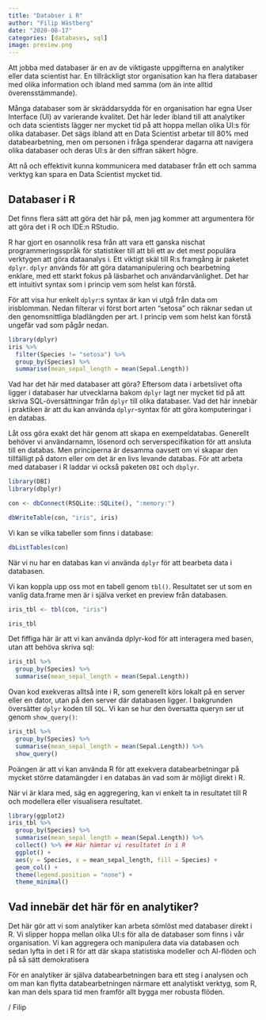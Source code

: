 ```yaml
---
title: "Databser i R"
author: "Filip Wästberg"
date: "2020-08-17"
categories: [databases, sql]
image: preview.png
---
```


Att jobba med databaser är en av de viktigaste uppgifterna en analytiker eller data scientist har. En tillräckligt stor organisation kan ha flera databaser med olika information och ibland med samma (om än inte alltid överensstämmande).

Många  databaser som är skräddarsydda för en organisation har egna User Interface (UI) av varierande kvalitet. Det här leder ibland till att analytiker och data scientists lägger ner mycket tid på att hoppa mellan olika UI:s för olika databaser. Det sägs ibland att en Data Scientist arbetar till 80% med databearbetning, men om personen i fråga spenderar dagarna att navigera olika databaser och deras UI:s är den siffran säkert högre. 

Att nå och effektivit kunna kommunicera med databaser från ett och samma verktyg kan spara en Data Scientist mycket tid. 

## Databaser i R

Det finns flera sätt att göra det här på, men jag kommer att argumentera för att göra det i R och IDE:n RStudio. 

R har gjort en osannolik resa från att vara ett ganska nischat programmeringsspråk för statistiker till att bli ett av det mest populära verktygen att göra dataanalys i. Ett viktigt skäl till R:s framgång är paketet `dplyr`. `dplyr` används för att göra datamanipulering och bearbetning enklare, med ett starkt fokus på läsbarhet och användarvänlighet. Det har ett intuitivt syntax som i princip vem som helst kan förstå.

För att visa hur enkelt `dplyr`:s syntax är kan vi utgå från data om irisblomman. Nedan filterar vi först bort arten "setosa" och räknar sedan ut den genomsnittliga bladlängden per art. I princip vem som helst kan förstå ungefär vad som pågår nedan.

```r
library(dplyr)
iris %>% 
  filter(Species != "setosa") %>% 
  group_by(Species) %>% 
  summarise(mean_sepal_length = mean(Sepal.Length))
```

Vad har det här med databaser att göra? Eftersom data i arbetslivet ofta ligger i databaser har utvecklarna bakom `dplyr` lagt ner mycket tid på att skriva SQL-översättningar från `dplyr` till olika databaser. Vad det här innebär i praktiken är att du kan använda `dplyr`-syntax för att göra komputeringar i en databas. 

Låt oss göra exakt det här genom att skapa en exempeldatabas. Generellt behöver vi användarnamn, lösenord och serverspecifikation för att ansluta till en databas. Men principerna är desamma oavsett om vi skapar den tillfälligt på datorn eller om det är en livs levande databas. För att arbeta med databaser i R laddar vi också paketen `DBI` och `dbplyr`.

```r
library(DBI)
library(dbplyr)

con <- dbConnect(RSQLite::SQLite(), ":memory:")

dbWriteTable(con, "iris", iris)
```

Vi kan se vilka tabeller som finns i database:

```r
dbListTables(con)
```

När vi nu har en databas kan vi använda `dplyr` för att bearbeta data i databasen. 

Vi kan koppla upp oss mot en tabell genom `tbl()`. Resultatet ser ut som en vanlig data.frame men är i själva verket en preview från databasen.

```r
iris_tbl <- tbl(con, "iris")

iris_tbl
```

Det fiffiga här är att vi kan använda dplyr-kod för att interagera med basen, utan att behöva skriva sql: 

```r
iris_tbl %>% 
  group_by(Species) %>% 
  summarise(mean_sepal_length = mean(Sepal.Length))
```

Ovan kod exekveras alltså inte i R, som generellt körs lokalt på en server eller en dator, utan på den server där databasen ligger. I bakgrunden översätter `dplyr` koden till `SQL`. Vi kan se hur den översatta queryn ser ut genom `show_query()`:

```r
iris_tbl %>% 
  group_by(Species) %>% 
  summarise(mean_sepal_length = mean(Sepal.Length)) %>% 
  show_query()
```

Poängen är att vi kan använda R för att exekvera databearbetningar på mycket större datamängder i en databas än vad som är möjligt direkt i R.

När vi är klara med, säg en aggregering, kan vi enkelt ta in resultatet till R och modellera eller visualisera resultatet.

```r
library(ggplot2)
iris_tbl %>% 
  group_by(Species) %>% 
  summarise(mean_sepal_length = mean(Sepal.Length)) %>% 
  collect() %>% ## Här hämtar vi resultatet in i R
  ggplot() +
  aes(y = Species, x = mean_sepal_length, fill = Species) +
  geom_col() +
  theme(legend.position = "none") +
  theme_minimal()
```

## Vad innebär det här för en analytiker?

Det här gör att vi som analytiker kan arbeta sömlöst med databaser direkt i R. Vi slipper hoppa mellan olika UI:s för alla de databaser som finns i vår organisation. Vi kan aggregera och manipulera data via databasen och sedan lyfta in det i R för att där skapa statistiska modeller och AI-flöden och på så sätt demokratisera 

För en analytiker är själva databearbetningen bara ett steg i analysen och om man kan flytta databearbetningen närmare ett analytiskt verktyg, som R, kan man dels spara tid men framför allt bygga mer robusta flöden. 

/ Filip






























